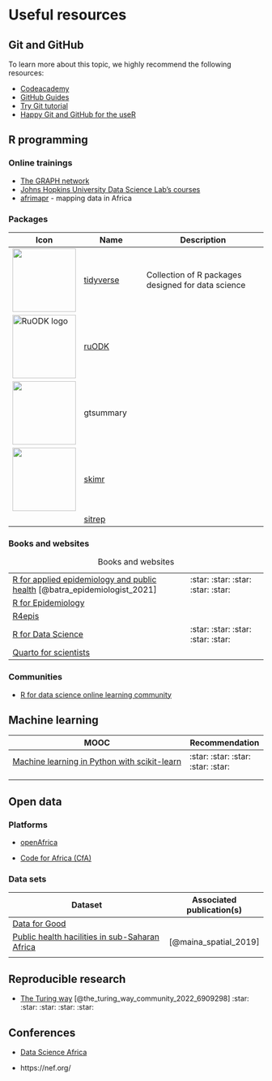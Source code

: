 # Useful resources

## Git and GitHub {#sec-resources-git}

To learn more about this topic, we highly recommend the following resources:

-   [Codeacademy](https://www.codecademy.com/learn/learn-git)
-   [GitHub Guides](https://guides.github.com/activities/hello-world/)
-   [Try Git tutorial](https://try.github.io/levels/1/challenges/1)
-   [Happy Git and GitHub for the useR](http://happygitwithr.com/)

## R programming

### Online trainings

-   [The GRAPH network](https://thegraphcourses.org)
-   [Johns Hopkins University Data Science Lab's courses](https://jhudatascience.org/courses.html)
-   [afrimapr](https://afrimapr.github.io/afrimapr.website/training/) - mapping data in Africa

### Packages

| Icon                                        | Name                                                                        | Description                                        |
|------------------|------------------|------------------------------------|
| ![](images/tidyverse-logo.png){width="125"} | [tidyverse](https://www.tidyverse.org/)                                     | Collection of R packages designed for data science |
| ![RuODK logo](images/logo.png){width="125"} | [ruODK](https://docs.ropensci.org/ruODK/index.html)                         |                                                    |
| ![](images/logo-01.png){width="125"}        | gtsummary                                                                   |                                                    |
| ![](images/paste-A6E65357.png){width="125"} | [skimr](https://cran.r-project.org/web/packages/skimr/vignettes/skimr.html) |                                                    |
|                                             | [sitrep](https://github.com/R4EPI/sitrep)                                   |                                                    |

### Books and websites

|                                                                                                           |                                    |
|--------------------------------------------------|----------------------|
| [R for applied epidemiology and public health](https://epirhandbook.com/en/) [@batra_epidemiologist_2021] | :star: :star: :star: :star: :star: |
| [R for Epidemiology](https://www.r4epi.com/)                                                              |                                    |
| [R4epis](https://r4epis.netlify.app/)                                                                     |                                    |
| [R for Data Science](https://r4ds.had.co.nz/)                                                             | :star: :star: :star: :star: :star: |
| [Quarto for scientists](https://qmd4sci.njtierney.com/)                                                   |                                    |

: Books and websites

### Communities

-   [R for data science online learning community](https://www.rfordatasci.com/)

## Machine learning

| MOOC                                                                                                                     | Recommendation                     |
|--------------------------------------------------|----------------------|
| [Machine learning in Python with scikit-learn](https://www.fun-mooc.fr/en/courses/machine-learning-python-scikit-learn/) | :star: :star: :star: :star: :star: |
|                                                                                                                          |                                    |
|                                                                                                                          |                                    |

## Open data

### Platforms

-   [openAfrica](https://open.africa/)

-   [Code for Africa (CfA)](https://github.com/CodeForAfrica/)

### Data sets

| Dataset                                                                                                   | Associated publication(s) |
|------------------------------------------------|-------------------------|
| [Data for Good](https://dataforgood.facebook.com/dfg/tools)                                               |                           |
| [Public health hacilities in sub-Saharan Africa](https://open.africa/dataset/health-facilities-in-africa) | [@maina_spatial_2019]     |
|                                                                                                           |                           |

## Reproducible research

-   [The Turing way](https://the-turing-way.netlify.app/welcome.html) [@the_turing_way_community_2022_6909298] :star: :star: :star: :star: :star:

## Conferences

-   [Data Science Africa](http://www.datascienceafrica.org/)

-   https://nef.org/
